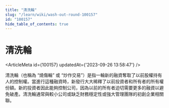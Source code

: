 ```yaml
---
title: "清洗輪"
slug: "/learn/wiki/wash-out-round-100157"
id: "100157"
hide_table_of_contents: true
---
```



# 清洗輪

<ArticleMeta id={100157} updatedAt={'2023-09-26 13:58:47'} />
<div className='border-solid border-b border-t-0 my-4 border-[var(--ifm-color-gray-300)]' />

清洗輪（也稱為 “燒傷輪” 或 “炒作交易”）是指一輪新的融資奪取了以前股權持有人的控制權。當進行這種融資時，新發行大大稀釋了以前投資者和所有者的所有權份額。新的投資者因此能夠控制公司，因為以前的所有者迫切需要更多的融資以避免破產。清洗輪通常與較小公司或缺乏財務穩定性或強大管理團隊的初創企業相關聯。
